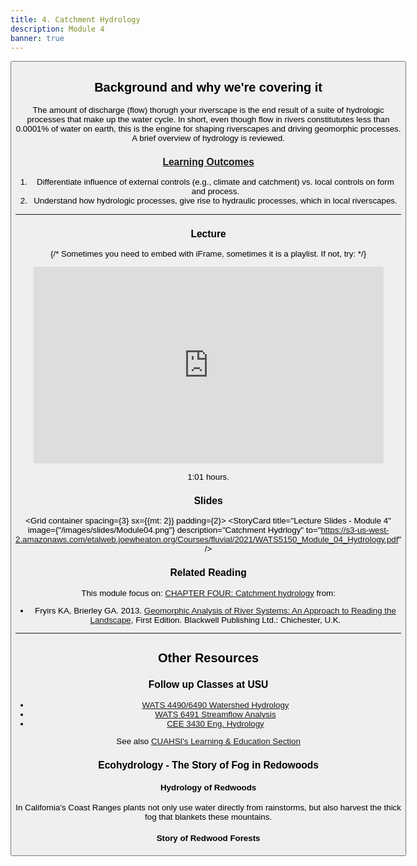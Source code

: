 ```yaml
---
title: 4. Catchment Hydrology
description: Module 4
banner: true
---
```


<Button to="/Assignments/module-04_bingo" title="See Corresponding Assignment" fullWidth color="secondary" iconName="AssignmentTurnedIn" />


## Background and why we're covering it

The amount of discharge (flow) thorugh your riverscape is the end result of a suite of hydrologic processes that make up the water cycle. In short, even though flow in rivers constitututes less than 0.0001% of water on earth, this is the engine for shaping riverscapes and driving geomorphic processes. A brief overview of hydrology is reviewed. 

### [Learning Outcomes](/syllabus/#course-objectives)

1. Differentiate influence of external controls (e.g., climate and catchment) vs. local controls on form and process. 
2. Understand how hydrologic processes, give rise to hydraulic processes, which in local riverscapes.


------
### Lecture

{/* Sometimes you need to embed with iFrame, sometimes it is a playlist. If not, try:
<Youtube id="A0gm-b6xsog?si=yGpQW8Xb9Gi31MfI" caption="Joe's Module 1 Lecture"/> 
*/}

<div align="center">
<iframe width="560" height="315" src="https://www.youtube.com/embed/videoseries?list=PL0ZiZg4rilzKChBdzwkmdrwW5bU8pMbnd" frameborder="0" allow="autoplay; encrypted-media" allowfullscreen></iframe>
</div>

<Icon iconName="AccessTime" /> 1:01 hours.

### Slides

<Grid container spacing={3} sx={{mt: 2}} padding={2}>
      <StoryCard 
        title="Lecture Slides - Module 4"
        image={"/images/slides/Module04.png"}
        description="Catchment Hydrlogy"
        to="https://s3-us-west-2.amazonaws.com/etalweb.joewheaton.org/Courses/fluvial/2021/WATS5150_Module_04_Hydrology.pdf" />
</Grid> 


### Related Reading


This module focus on: [CHAPTER FOUR: Catchment hydrology](https://ebookcentral-proquest-com.dist.lib.usu.edu/lib/usu/reader.action?docID=1032536&ppg=60) from:
- Fryirs KA, Brierley GA. 2013. [Geomorphic Analysis of River Systems: An Approach to Reading the Landscape](https://www.wiley.com/en-au/Geomorphic+Analysis+of+River+Systems%3A+An+Approach+to+Reading+the+Landscape-p-9781405192743), First Edition.  Blackwell Publishing Ltd.: Chichester, U.K.




--------
## Other Resources

### Follow up Classes at USU
- [WATS 4490/6490 Watershed Hydrology](https://catalog.usu.edu/search_advanced.php?cur_cat_oid=39&ecpage=1&cpage=1&ppage=1&pcpage=1&spage=1&tpage=1&search_database=Search&filter%5Bkeyword%5D=WATS+6490&filter%5B3%5D=1&filter%5B31%5D=1)
- [WATS 6491 Streamflow Analysis](https://catalog.usu.edu/search_advanced.php?cur_cat_oid=39&ecpage=1&cpage=1&ppage=1&pcpage=1&spage=1&tpage=1&search_database=Search&filter%5Bkeyword%5D=WATS+6491&filter%5B3%5D=1&filter%5B31%5D=1)
- [CEE 3430  Eng. Hydrology](https://catalog.usu.edu/preview_course_nopop.php?catoid=12&coid=88369)


See also [CUAHSI's Learning & Education Section](https://www.cuahsi.org/students)

### Ecohydrology - The Story of Fog in Redowoods
#### Hydrology of Redwoods
In California's Coast Ranges plants not only use water directly from rainstorms, but also harvest the thick fog that blankets these mountains. 
<Youtube id="_fnp0x5Ghaw?start=61" caption="Hydrology of Redwoods" />

#### Story of Redwood Forests 
<Youtube id="QkW88w9o5lU" caption="Story of Redwood Forests" />

        




